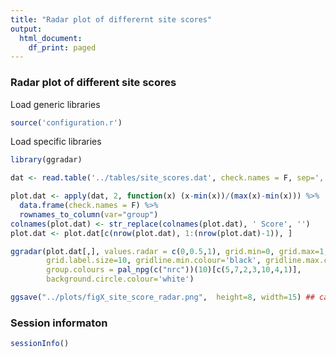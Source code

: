 ```yaml
---
title: "Radar plot of differernt site scores"
output:
  html_document:
    df_print: paged
---
```


### Radar plot of different site scores

Load generic libraries
```r
source('configuration.r')
```

Load specific libraries
```r
library(ggradar)
```

```r
dat <- read.table('../tables/site_scores.dat', check.names = F, sep=',', head=TRUE, row.names = 1)

plot.dat <- apply(dat, 2, function(x) (x-min(x))/(max(x)-min(x))) %>% 
  data.frame(check.names = F) %>% 
  rownames_to_column(var="group")
colnames(plot.dat) <- str_replace(colnames(plot.dat), ' Score', '')
plot.dat <- plot.dat[c(nrow(plot.dat), 1:(nrow(plot.dat)-1)), ]

ggradar(plot.dat[,], values.radar = c(0,0.5,1), grid.min=0, grid.max=1,  group.line.width = 1, group.point.size=6,
        grid.label.size=10, gridline.min.colour='black', gridline.max.colour='black',
        group.colours = pal_npg(c("nrc"))(10)[c(5,7,2,3,10,4,1)],
        background.circle.colour='white')

ggsave("../plots/figX_site_score_radar.png",  height=8, width=15) ## cannot save pdf due to font
```

### Session informaton
```r
sessionInfo()
```